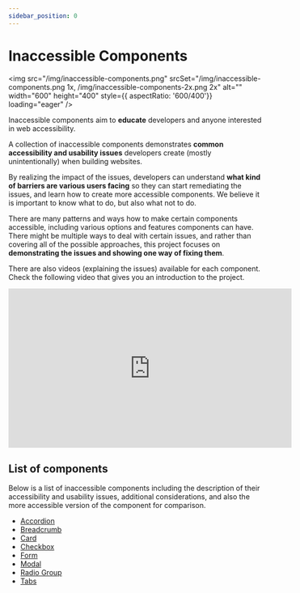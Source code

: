 ---
sidebar_position: 0
---


# Inaccessible Components

<img src="/img/inaccessible-components.png" srcSet="/img/inaccessible-components.png 1x, /img/inaccessible-components-2x.png 2x" alt="" width="600" height="400" style={{ aspectRatio: '600/400'}} loading="eager" />

Inaccessible components aim to **educate** developers and anyone interested in web accessibility.

A collection of inaccessible components demonstrates **common accessibility and usability issues** developers create (mostly unintentionally) when building websites.

By realizing the impact of the issues, developers can understand **what kind of barriers are various users facing** so they can start remediating the issues, and learn how to create more accessible components. We believe it is important to know what to do, but also what not to do.

There are many patterns and ways how to make certain components accessible, including various options and features components can have. There might be multiple ways to deal with certain issues, and rather than covering all of the possible approaches, this project focuses on **demonstrating the issues and showing one way of fixing them**.

There are also videos (explaining the issues) available for each component. Check the following video that gives you an introduction to the project.

<iframe width="560" height="315" src="https://www.youtube.com/embed/_S7SQwhCMGA" title="Introduction - Inaccessible components" frameBorder="0" allow="accelerometer; autoplay; clipboard-write; encrypted-media; gyroscope; picture-in-picture" allowFullScreen></iframe>

## List of components

Below is a list of inaccessible components including the description of their accessibility and usability issues, additional considerations, and also the more accessible version of the component for comparison.

- [Accordion](/docs/inaccessible-components/accordion)
- [Breadcrumb](/docs/inaccessible-components/breadcrumb)
- [Card](/docs/inaccessible-components/card)
- [Checkbox](/docs/inaccessible-components/checkbox)
- [Form](/docs/inaccessible-components/form)
- [Modal](/docs/inaccessible-components/modal)
- [Radio Group](/docs/inaccessible-components/radio-group)
- [Tabs](/docs/inaccessible-components/tabs)
